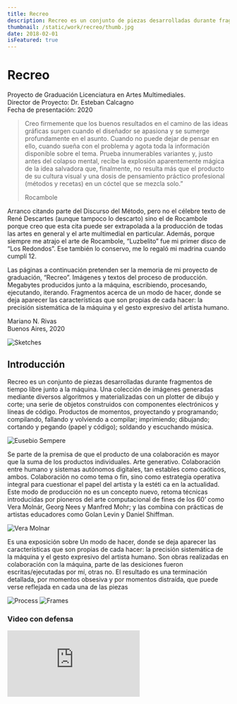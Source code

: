 ```yaml
---
title: Recreo
description: Recreo es un conjunto de piezas desarrolladas durante fragmentos de tiempo libre junto a la máquina.
thumbnail: /static/work/recreo/thumb.jpg
date: 2018-02-01
isFeatured: true
---
```


# Recreo

Proyecto de Graduación Licenciatura en Artes Multimediales.\
Director de Proyecto: Dr. Esteban Calcagno\
Fecha de presentación: 2020

> Creo firmemente que los buenos resultados en el camino de las ideas gráficas surgen cuando el diseñador se apasiona y se sumerge profundamente en el asunto. Cuando no puede dejar de pensar en ello, cuando sueña con el problema y agota toda la información disponible sobre el tema. Prueba innumerables variantes y, justo antes del colapso mental, recibe la explosión aparentemente mágica de la idea salvadora que, finalmente, no resulta más que el producto de su cultura visual y una dosis de pensamiento práctico profesional (métodos y recetas) en un cóctel que se mezcla solo.”
>
> Rocambole

Arranco citando parte del Discurso del Método, pero no el célebre texto de René Descartes (aunque tampoco lo descarto) sino el de Rocambole porque creo que esta cita puede ser extrapolada a la producción de todas las artes en general y el arte multimedial en particular. Además, porque siempre me atrajo el arte de Rocambole, “Luzbelito” fue mi primer disco de “Los Redondos”. Ese también lo conservo, me lo regaló mi madrina cuando cumplí 12.

Las páginas a continuación pretenden ser la memoria de mi proyecto de graduación, “Recreo”. Imágenes y textos del proceso de producción. Megabytes producidos junto a la máquina, escribiendo, procesando, ejecutando, iterando. Fragmentos acerca de un modo de hacer, donde se deja aparecer las características que son propias de cada hacer: la precisión sistemática de la máquina y el gesto expresivo del artista humano.

Mariano N. Rivas\
Buenos Aires, 2020

![Sketches](/static/work/recreo/recreo-sketches.jpg)

## Introducción

Recreo es un conjunto de piezas desarrolladas durante fragmentos de tiempo libre junto a la máquina. Una colección de imágenes generadas mediante diversos algoritmos y materializadas con un plotter de dibujo y corte; una serie de objetos construidos con componentes electrónicos y líneas de código. Productos de momentos, proyectando y programando; compilando, fallando y volviendo a compilar; imprimiendo; dibujando; cortando y pegando (papel y código); soldando y escuchando música.

![Eusebio Sempere](/static/work/recreo/eusebio-sempere.jpg 'Eusebio Sempere, Museo Nacional Centro de Arte Reina Sofía.')

Se parte de la premisa de que el producto de una colaboración es mayor que la suma de los productos individuales. Arte generativo. Colaboración entre humano y sistemas autónomos digitales, tan estables como caóticos, ambos. Colaboración no como tema o fin, sino como estrategia operativa integral para cuestionar el papel del artista y la estéti ca en la actualidad. Este modo de producción no es un concepto nuevo, retoma técnicas introducidas por pioneros del arte computacional de fines de los 60’ como Vera Molnár, Georg Nees y Manfred Mohr; y las combina con prácticas de artistas educadores como Golan Levin y Daniel Shiffman.

![Vera Molnar](/static/work/recreo/vera-molnar.jpg "Vera Molnár. A la Recherche de Paul Klee 'Searching for Paul Klee' 1970. Ink on paper, plotter drawing. The Anne and Michael Spalter Digital Art Collection.")

Es una exposición sobre Un modo de hacer, donde se deja aparecer las características que son propias de cada hacer: la precisión sistemática de la máquina y el gesto expresivo del artista humano. Son obras realizadas en colaboración con la máquina, parte de las desiciones fueron escritas/ejecutadas por mí, otras no. El resultado es una terminación detallada, por momentos obsesiva y por momentos distraída, que puede verse reflejada en cada una de las piezas

![Process](/static/work/recreo/recreo-steps.jpg)
![Frames](/static/work/recreo/recreo-frames.jpg)

### Video con defensa

<iframe
  className="aspect-video w-full"
  src="https://www.youtube.com/embed/VVovi31_af8"
  frameborder="0"
  allow="accelerometer; autoplay; clipboard-write; encrypted-media; gyroscope; picture-in-picture; web-share"
  allowfullscreen
></iframe>
